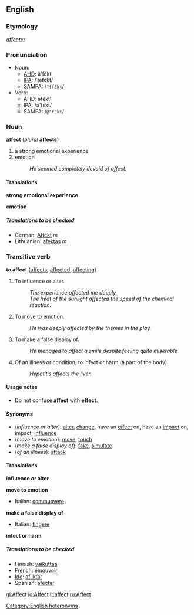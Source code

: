 ==English==
===Etymology===
{{F.}} ''[[affecter]]''

=== Pronunciation ===
*Noun:
**[[AHD]]: ă'fĕkt
**[[IPA]]: /ˈæfɛkt/
**[[SAMPA]]: /<tt>"{fEkt</tt>/
*Verb:
**AHD: əfĕkt'
**IPA: /ə'fɛkt/
**SAMPA: /<tt>@"fEkt</tt>/

===Noun===
'''affect'''  (''plural'' '''[[affects]]''')
#a strong emotional experience
#emotion
#:''He seemed completely devoid of affect.''

==== Translations====

'''strong emotional experience'''
{{top}}
{{mid}}
{{bottom}}

'''emotion'''
{{top}}
{{mid}}
{{bottom}}

=====Translations to be checked=====
<!--Remove this section once all of the translations below have been moved into the tables above.-->
{{checktrans}}

*German: [[Affekt]] ''m''
*Lithuanian: [[afektas]] ''m''

===Transitive verb===
'''to affect'''  ([[affects]], [[affected]], [[affecting]])
#To influence or alter.
#:''The experience affected me deeply.''
#:''The heat of the sunlight affected the speed of the chemical reaction.''
#To move to emotion.
#:''He was deeply affected by the themes in the play.''
#To make a false display of.
#:''He managed to affect a smile despite feeling quite miserable.''
#Of an illness or condition, to infect or harm (a part of the body).
#:''Hepatitis affects the liver.''

====Usage notes====
*Do not confuse '''affect''' with '''[[effect]]'''.

====Synonyms====
*(''influence or alter''): [[alter]], [[change]], have an [[effect]] on, have an [[impact]] on, impact, [[influence]]
*(''move to emotion''): [[move]], [[touch]]
*(''make a false display of''): [[fake]], [[simulate]]
*(''of an illness''): [[attack]]

====Translations====

'''influence or alter'''
{{top}}
{{mid}}
{{bottom}}

'''move to emotion'''
{{top}}
*Italian: [[commuovere]]
{{mid}}
{{bottom}}

'''make a false display of'''
{{top}}
*Italian: [[fingere]]
{{mid}}
{{bottom}}

'''infect or harm'''
{{top}}
{{mid}}
{{bottom}}

=====Translations to be checked=====
<!--Remove this section once all of the translations below have been moved into the tables above.-->
{{checktrans}}

*Finnish: [[vaikuttaa]]
*French: [[émouvoir]]
*[[Ido]]: [[afliktar]]
*Spanish: [[afectar]]

[[Category:English heteronyms]]

[[gl:Affect]]
[[io:Affect]]
[[it:affect]]
[[ru:Affect]]
